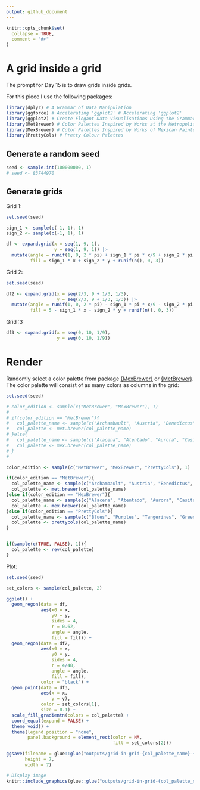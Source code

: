 ```yaml
---
output: github_document
---
```


<!-- README.md is generated from README.Rmd. Please edit that file -->

```r
knitr::opts_chunk$set(
  collapse = TRUE,
  comment = "#>"
)
```

# A grid inside a grid

<!-- badges: start -->
<!-- badges: end -->

The prompt for Day 15 is to draw grids inside grids.

For this piece I use the following packages:
```r
library(dplyr) # A Grammar of Data Manipulation
library(ggforce) # Accelerating 'ggplot2' # Accelerating 'ggplot2' 
library(ggplot2) # Create Elegant Data Visualisations Using the Grammar of Graphics
library(MetBrewer) # Color Palettes Inspired by Works at the Metropolitan Museum of Art 
library(MexBrewer) # Color Palettes Inspired by Works of Mexican Painters and Muralists
library(PrettyCols) # Pretty Colour Palettes
```

## Generate a random seed

```r
seed <- sample.int(100000000, 1)
# seed <- 83744970
```

## Generate grids

Grid 1:
```r
set.seed(seed)

sign_1 <- sample(c(-1, 1), 1)
sign_2 <- sample(c(-1, 1), 1)

df <- expand.grid(x = seq(1, 9, 1), 
                  y = seq(1, 9, 1)) |>
  mutate(angle = runif(1, 0, 2 * pi) + sign_1 * pi * x/9 + sign_2 * pi * y/9 + runif(n(), -pi/16, pi/16),
         fill = sign_1 * x + sign_2 * y + runif(n(), 0, 3))

```

Grid 2:
```r
set.seed(seed)

df2 <- expand.grid(x = seq(2/3, 9 + 1/3, 1/3), 
                   y = seq(2/3, 9 + 1/3, 1/3)) |>
  mutate(angle = runif(1, 0, 2 * pi) - sign_1 * pi * x/9 - sign_2 * pi * y/9 + runif(n(), -pi/24, pi/24),
         fill = 5 - sign_1 * x - sign_2 * y + runif(n(), 0, 3))
```

Grid :3
```r
df3 <- expand.grid(x = seq(0, 10, 1/9), 
                   y = seq(0, 10, 1/9))
```

# Render

Randomly select a color palette from package [{MexBrewer}](https://CRAN.R-project.org/package=MexBrewer) or [{MetBrewer}](https://CRAN.R-project.org/package=MetBrewer). The color palette will consist of as many colors as columns in the grid:
```r
set.seed(seed)

# color_edition <- sample(c("MetBrewer", "MexBrewer"), 1)
# 
# if(color_edition == "MetBrewer"){
#   col_palette_name <- sample(c("Archambault", "Austria", "Benedictus", "Cassatt1", "Cassatt2", "Cross", "Degas", "Demuth", "Derain", "Egypt", "Gauguin", "Greek", "Hiroshige", "Hokusai1", "Hokusai2", "Hokusai3", "Homer1", "Homer2", "Ingres", "Isfahan1", "Isfahan2", "Java", "Johnson", "Juarez", "Kandinsky", "Klimt", "Lakota", "Manet", "Moreau", "Morgenstern", "Nattier", "Navajo", "NewKingdom", "Nizami", "OKeeffe1", "OKeeffe2", "Paquin", "Peru1", "Peru2", "Pillement", "Pissaro", "Redon", "Renoir", "Signac", "Tam", "Tara", "Thomas", "Tiepolo", "Troy", "Tsimshian", "VanGogh1", "VanGogh2", "VanGogh3", "Veronese", "Wissing"), 1)
#   col_palette <- met.brewer(col_palette_name)
# }else{
#   col_palette_name <- sample(c("Alacena", "Atentado", "Aurora", "Casita1", "Casita2", "Casita3", "Concha", "Frida", "Huida", "Maiz", "Ofrenda", "Revolucion", "Ronda", "Taurus1", "Taurus2", "Tierra", "Vendedora"), 1)
#   col_palette <- mex.brewer(col_palette_name)
# }
# 

color_edition <- sample(c("MetBrewer", "MexBrewer", "PrettyCols"), 1)

if(color_edition == "MetBrewer"){
  col_palette_name <- sample(c("Archambault", "Austria", "Benedictus", "Cassatt1", "Cassatt2", "Cross", "Degas", "Demuth", "Derain", "Egypt", "Gauguin", "Greek", "Hiroshige", "Hokusai1", "Hokusai2", "Hokusai3", "Homer1", "Homer2", "Ingres", "Isfahan1", "Isfahan2", "Java", "Johnson", "Juarez", "Kandinsky", "Klimt", "Lakota", "Manet", "Moreau", "Morgenstern", "Nattier", "Navajo", "NewKingdom", "Nizami", "OKeeffe1", "OKeeffe2", "Paquin", "Peru1", "Peru2", "Pillement", "Pissaro", "Redon", "Renoir", "Signac", "Tam", "Tara", "Thomas", "Tiepolo", "Troy", "Tsimshian", "VanGogh1", "VanGogh2", "VanGogh3", "Veronese", "Wissing"), 1)
  col_palette <- met.brewer(col_palette_name)
}else if(color_edition == "MexBrewer"){
  col_palette_name <- sample(c("Alacena", "Atentado", "Aurora", "Casita1", "Casita2", "Casita3", "Concha", "Frida", "Huida", "Maiz", "Ofrenda", "Revolucion", "Ronda", "Taurus1", "Taurus2", "Tierra", "Vendedora"), 1)
  col_palette <- mex.brewer(col_palette_name)
}else if(color_edition == "PrettyCols"){
  col_palette_name <- sample(c("Blues", "Purples", "Tangerines", "Greens", "Pinks", "Teals", "PurpleGreens", "PinkGreens", "TangerineBlues", "PurplePinks", "TealGreens", "Bold", "Dark", "Light", "Neon", "Relax", "Autumn", "Winter", "Rainbow"), 1)
  col_palette <- prettycols(col_palette_name)
}


if(sample(c(TRUE, FALSE), 1)){
  col_palette <- rev(col_palette)
}
```

Plot:
```r
set.seed(seed)

set_colors <- sample(col_palette, 2)

ggplot() + 
  geom_regon(data = df,
             aes(x0 = x, 
                 y0 = y, 
                 sides = 4, 
                 r = 0.62, 
                 angle = angle,
                 fill = fill)) + 
  geom_regon(data = df2,
             aes(x0 = x, 
                 y0 = y, 
                 sides = 4, 
                 r = 4/48, 
                 angle = angle,
                 fill = fill),
             color = "black") +
  geom_point(data = df3,
             aes(x = x,
                 y = y),
             color = set_colors[1],
             size = 0.1) +
  scale_fill_gradientn(colors = col_palette) +
  coord_equal(expand = FALSE) +
  theme_void() +
  theme(legend.position = "none",
        panel.background = element_rect(color = NA,
                                        fill = set_colors[2]))

ggsave(filename = glue::glue("outputs/grid-in-grid-{col_palette_name}-{seed}.png"),
       height = 7,
       width = 7)
```

```r
# Display image
knitr::include_graphics(glue::glue("outputs/grid-in-grid-{col_palette_name}-{seed}.png"))
```


